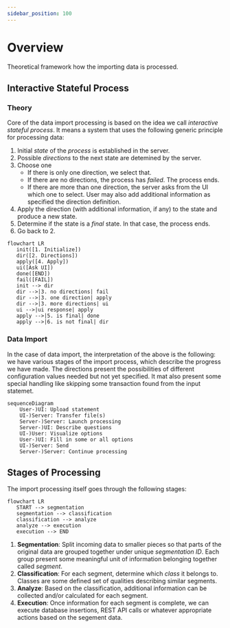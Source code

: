 ```yaml
---
sidebar_position: 100
---
```


# Overview

Theoretical framework how the importing data is processed.

## Interactive Stateful Process

### Theory
Core of the data import processing is based on the idea we call *interactive stateful process*.
It means a system that uses the following generic principle for processing data:

1. Initial *state* of the *process* is established in the server.
2. Possible *directions* to the next state are detemined by the server.
3. Choose one
   - If there is only one direction, we select that.
   - If there are no directions, the process has *failed*. The process ends.
   - If there are more than one direction, the server asks from the UI which one to select. User may also add
     additional information as specified the direction definition.
4. Apply the direction (with additional information, if any) to the state and produce a new state.
5. Determine if the state is a *final* state. In that case, the process ends.
6. Go back to 2.
```mermaid
flowchart LR
   init([1. Initialize])
   dir([2. Directions])
   apply([4. Apply])
   ui([Ask UI])
   done([END])
   fail([FAIL])
   init --> dir
   dir -->|3. no directions| fail
   dir -->|3. one direction| apply
   dir -->|3. more directions| ui
   ui -->|ui response| apply
   apply -->|5. is final| done
   apply -->|6. is not final| dir
```

### Data Import

In the case of data import, the interpretation of the above is the following: we have various stages of the import
process, which describe the progress we have made. The directions present the possibilities of different configuration
values needed but not yet specified. It mat also present some special handling like skipping some transaction found
from the input statemet.

```mermaid
sequenceDiagram
    User-)UI: Upload statement
    UI-)Server: Transfer file(s)
    Server-)Server: Launch processing
    Server-)UI: Describe questions
    UI-)User: Visualize options
    User-)UI: Fill in some or all options
    UI-)Server: Send
    Server-)Server: Continue processing
```

## Stages of Processing

The import processing itself goes through the following stages:
```mermaid
flowchart LR
   START --> segmentation
   segmentation --> classification
   classification --> analyze
   analyze --> execution
   execution --> END
```
1. **Segmentation**: Split incoming data to smaller pieces so that parts of the original data are grouped
   together under unique *segmentation ID*. Each group present some meaningful unit of information
   belonging together called *segment*.
2. **Classification**: For each segment, determine which *class* it belongs to. Classes are some
   defined set of qualities describing similar segments.
3. **Analyze**: Based on the classification, additional information can be collected and/or calculated
   for each segment.
4. **Execution**: Once information for each segment is complete, we can execute database insertions,
   REST API calls or whatever appropriate actions based on the segement data.
